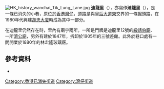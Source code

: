 {{refimprove|time=2017-10-19T15:50:44+00:00}}
{{Not|蟠龍里}}
[[File:HK_history_wanchai_Tik_Lung_Lane.jpg|thumb]]
'''迪龍里'''（{{lang-en|'''Tik Lung Lane'''}}{{Fact|time=2017-10-19T16:10:55+00:00}}），亦寫作'''廸龍里'''（{{lang-en|'''Tik Loong Lane'''}}），是一條已消失的小巷，原位於[[香港|香港]][[灣仔|灣仔]]，道路是與[[皇后大道東_(街道)|皇后大道東]]交界的一條掘頭路，在1980年代興建[[胡忠大廈|胡忠大廈]]時成為其中一部分。

在迪龍里仍然存在時，里內有廟宇兩所，一所是門牌是迪龍里12號的[[綏靖伯廟|綏靖伯廟]]、一所[[濟公廟|濟公廟]]，另外有建於1847年{{Fact|time=2017-10-20T15:46:30+00:00}}，拆卸於1905年的三號差館{{Fact|time=2017-10-20T15:46:30+00:00}}。此外於巷口處有一間開業於1880年{{Fact|time=2017-10-20T15:46:30+00:00}}的林宏隆玻璃廠。

==參考資料==
*{{web reference|URL=http://www.flickr.com/photos/minghong/4162240249/|title=皇后大道東的迪龍里|work=歲月築跡- 舊建築歷史照片展|year=2009年|date=10月11日|access-date=2009-12-06|archive-date=2019-05-07|archive-url=https://web.archive.org/web/20190507141210/http://www.flickr.com/photos/minghong/4162240249|dead-url=no}}

{{HK-trans-stub}}
[[Category:香港已消失街道|Category:香港已消失街道]]
[[Category:灣仔街道|Category:灣仔街道]]